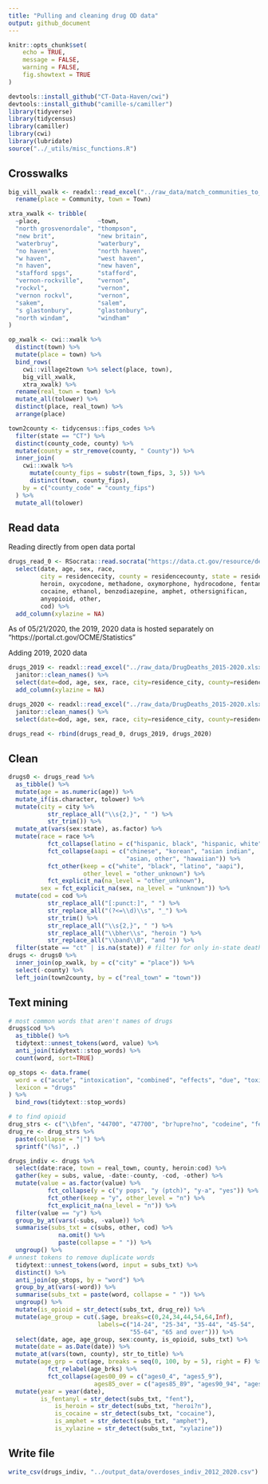```yaml
---
title: "Pulling and cleaning drug OD data"
output: github_document
---
```


```r
knitr::opts_chunk$set(
	echo = TRUE,
	message = FALSE,
	warning = FALSE,
	fig.showtext = TRUE
)
```

```r
devtools::install_github("CT-Data-Haven/cwi")
devtools::install_github("camille-s/camiller")
library(tidyverse)
library(tidycensus)
library(camiller)
library(cwi)
library(lubridate)
source("../_utils/misc_functions.R")
```

## Crosswalks
```r
big_vill_xwalk <- readxl::read_excel("../raw_data/match_communities_to_towns.xlsx") %>%
  rename(place = Community, town = Town) 

xtra_xwalk <- tribble(
  ~place,                ~town,
  "north grosvenordale", "thompson",
  "new brit",            "new britain",
  "waterbruy",           "waterbury",
  "no haven",            "north haven",
  "w haven",             "west haven",
  "n haven",             "new haven",
  "stafford spgs",       "stafford",
  "vernon-rockville",    "vernon",
  "rockvl",              "vernon",
  "vernon rockvl",       "vernon",
  "sakem",               "salem",
  "s glastonbury",       "glastonbury",
  "north windam",        "windham"
)

op_xwalk <- cwi::xwalk %>%
  distinct(town) %>%
  mutate(place = town) %>%
  bind_rows(
    cwi::village2town %>% select(place, town),
    big_vill_xwalk,
    xtra_xwalk) %>%
  rename(real_town = town) %>%
  mutate_all(tolower) %>%
  distinct(place, real_town) %>%
  arrange(place)

town2county <- tidycensus::fips_codes %>%
  filter(state == "CT") %>%
  distinct(county_code, county) %>%
  mutate(county = str_remove(county, " County")) %>%
  inner_join(
    cwi::xwalk %>% 
      mutate(county_fips = substr(town_fips, 3, 5)) %>%
      distinct(town, county_fips),
    by = c("county_code" = "county_fips")
  ) %>%
  mutate_all(tolower)
```

## Read data
Reading directly from open data portal
```r
drugs_read_0 <- RSocrata::read.socrata("https://data.ct.gov/resource/deaths.json") %>% 
  select(date, age, sex, race,
         city = residencecity, county = residencecounty, state = residencestate,
         heroin, oxycodone, methadone, oxymorphone, hydrocodone, fentanyl, tramadol=tramad, opiatenos, fentanylanalogue, hydromorphone, 
         cocaine, ethanol, benzodiazepine, amphet, othersignifican,
         anyopioid, other, 
         cod) %>% 
  add_column(xylazine = NA)
```

As of 05/21/2020, the 2019, 2020 data is hosted separately on "https://portal.ct.gov/OCME/Statistics"

Adding 2019, 2020 data
```r
drugs_2019 <- readxl::read_excel("../raw_data/DrugDeaths_2015-2020.xlsx", sheet="2019") %>% 
  janitor::clean_names() %>% 
  select(date=dod, age, sex, race, city=residence_city, county=residence_county, state=residence_state, heroin, oxycodone, methadone, oxymorphone, hydrocodone, fentanyl, tramadol, opiatenos=opiate_nos, fentanylanalogue=fentanyl_analogue, hydromorphone, cocaine, ethanol, benzodiazepine=benzodiazepines, amphet=meth_amphetamine, othersignifican=other_significan, anyopioid=any_opioid, other, cod=cause_of_death) %>% 
  add_column(xylazine = NA)

drugs_2020 <- readxl::read_excel("../raw_data/DrugDeaths_2015-2020.xlsx", sheet="2020") %>% 
  janitor::clean_names() %>% 
  select(date=dod, age, sex, race, city=residence_city, county=residence_county, state=residence_state, heroin, oxycodone, methadone, oxymorphone, hydrocodone, fentanyl, tramadol, opiatenos=opiate_nos, fentanylanalogue=fental_analog, hydromorphone, cocaine, ethanol, benzodiazepine=benzodiaz, amphet=amphetamine, xylazine, othersignifican=other_significant_conditions, anyopioid=any_opioid, other=other_opioid, cod=final_causeof_death)

drugs_read <- rbind(drugs_read_0, drugs_2019, drugs_2020)
```

## Clean
```r
drugs0 <- drugs_read %>%
  as_tibble() %>%
  mutate(age = as.numeric(age)) %>%
  mutate_if(is.character, tolower) %>%
  mutate(city = city %>%
           str_replace_all("\\s{2,}", " ") %>%
           str_trim()) %>%
  mutate_at(vars(sex:state), as.factor) %>%
  mutate(race = race %>%
           fct_collapse(latino = c("hispanic, black", "hispanic, white")) %>%
           fct_collapse(aapi = c("chinese", "korean", "asian indian", 
                                 "asian, other", "hawaiian")) %>% 
           fct_other(keep = c("white", "black", "latino", "aapi"), 
                     other_level = "other_unknown") %>%
           fct_explicit_na(na_level = "other_unknown"),
         sex = fct_explicit_na(sex, na_level = "unknown")) %>%
  mutate(cod = cod %>%
           str_replace_all("[:punct:]", " ") %>%
           str_replace_all("(?<=\\d)\\s", "_") %>%
           str_trim() %>%
           str_replace_all("\\s{2,}", " ") %>%
           str_replace_all("\\bher\\s", "heroin ") %>%
           str_replace_all("\\band\\B", "and ")) %>%
  filter(state == "ct" | is.na(state)) # filter for only in-state deaths
drugs <- drugs0 %>% 
  inner_join(op_xwalk, by = c("city" = "place")) %>%
  select(-county) %>%
  left_join(town2county, by = c("real_town" = "town"))
```

## Text mining
```r
# most common words that aren't names of drugs
drugs$cod %>% 
  as_tibble() %>% 
  tidytext::unnest_tokens(word, value) %>% 
  anti_join(tidytext::stop_words) %>% 
  count(word, sort=TRUE)
```

```r
op_stops <- data.frame(
  word = c("acute", "intoxication", "combined", "effects", "due", "toxicity", "toxicities", "use", "complications", "including", "drug", "multidrug", "multiple", "intoxicationcombined", "chronic", "associated", "recent", "abuse", "using", "substance", "following", "disease", "toxcity"),
  lexicon = "drugs"
) %>%
  bind_rows(tidytext::stop_words)

# to find opioid
drug_strs <- c("\\bfen", "44700", "47700", "br?upre?no", "codeine", "fentanil", "fentanyl", "h-morph", "heroi?n", "hyd-?morph", "hydr-?mor", "hydr?o?morph?", "hydro?\\s?morp", "hydrocodone", "hydrocod", "levorphanol", "meperidine", "methadone", "mor?ph?i+ne", "morph", "morphone", "opiate", "opioi?d", "oxycodone", "oxycod", "oxymorph", "percocet", "poppy", "tapentadol", "tramad")
drug_re <- drug_strs %>%
  paste(collapse = "|") %>%
  sprintf("(%s)", .)

drugs_indiv <- drugs %>%
  select(date:race, town = real_town, county, heroin:cod) %>%
  gather(key = subs, value, -date:-county, -cod, -other) %>%
  mutate(value = as.factor(value) %>%
           fct_collapse(y = c("y pops", "y (ptch)", "y-a", "yes")) %>%
           fct_other(keep = "y", other_level = "n") %>%
           fct_explicit_na(na_level = "n")) %>%
  filter(value == "y") %>%
  group_by_at(vars(-subs, -value)) %>%
  summarise(subs_txt = c(subs, other, cod) %>%
              na.omit() %>%
              paste(collapse = " ")) %>%
  ungroup() %>%
# unnest tokens to remove duplicate words
  tidytext::unnest_tokens(word, input = subs_txt) %>%
  distinct() %>%
  anti_join(op_stops, by = "word") %>%
  group_by_at(vars(-word)) %>%
  summarise(subs_txt = paste(word, collapse = " ")) %>%
  ungroup() %>%
  mutate(is_opioid = str_detect(subs_txt, drug_re)) %>%
  mutate(age_group = cut(.$age, breaks=c(0,24,34,44,54,64,Inf), 
                         labels=c("14-24", "25-34", "35-44", "45-54", 
                                  "55-64", "65 and over"))) %>% 
  select(date, age, age_group, sex:county, is_opioid, subs_txt) %>% 
  mutate(date = as.Date(date)) %>%
  mutate_at(vars(town, county), str_to_title) %>%
  mutate(age_grp = cut(age, breaks = seq(0, 100, by = 5), right = F) %>%
           fct_relabel(age_brks) %>%
           fct_collapse(ages00_09 = c("ages0_4", "ages5_9"),
                        ages85_over = c("ages85_89", "ages90_94", "ages95_99"))) %>%
  mutate(year = year(date), 
         is_fentanyl = str_detect(subs_txt, "fent"),
  			 is_heroin = str_detect(subs_txt, "heroi?n"),
  			 is_cocaine = str_detect(subs_txt, "cocaine"),
  			 is_amphet = str_detect(subs_txt, "amphet"),
  			 is_xylazine = str_detect(subs_txt, "xylazine"))
```

## Write file
```r
write_csv(drugs_indiv, "../output_data/overdoses_indiv_2012_2020.csv")
```



